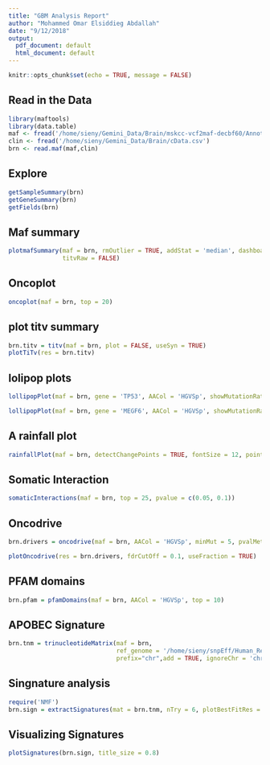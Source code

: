 ```yaml
---
title: "GBM Analysis Report"
author: "Mohammed Omar Elsiddieg Abdallah"
date: "9/12/2018"
output:
  pdf_document: default
  html_document: default
---
```


```r
knitr::opts_chunk$set(echo = TRUE, message = FALSE)
```


## Read in the Data
```r
library(maftools)
library(data.table)
maf <- fread('/home/sieny/Gemini_Data/Brain/mskcc-vcf2maf-decbf60/Annoted_Mutect_brain5.maf')
clin <- fread('/home/sieny/Gemini_Data/Brain/cData.csv')
brn <- read.maf(maf,clin)
```
## Explore
```r
getSampleSummary(brn)
getGeneSummary(brn)
getFields(brn)
```
## Maf summary

```r
plotmafSummary(maf = brn, rmOutlier = TRUE, addStat = 'median', dashboard = TRUE, 
               titvRaw = FALSE)
```

## Oncoplot

```r
oncoplot(maf = brn, top = 20)
```

## plot titv summary

```r
brn.titv = titv(maf = brn, plot = FALSE, useSyn = TRUE)
plotTiTv(res = brn.titv)
```
## lolipop plots
```r
lollipopPlot(maf = brn, gene = 'TP53', AACol = 'HGVSp', showMutationRate = TRUE)
```
 
```r
lollipopPlot(maf = brn, gene = 'MEGF6', AACol = 'HGVSp', showMutationRate = TRUE)
```

##  A rainfall plot

```r
rainfallPlot(maf = brn, detectChangePoints = TRUE, fontSize = 12, pointSize = 0.6)
```

##  Somatic Interaction

```r
somaticInteractions(maf = brn, top = 25, pvalue = c(0.05, 0.1))

```
## Oncodrive

```r
brn.drivers = oncodrive(maf = brn, AACol = 'HGVSp', minMut = 5, pvalMethod = 'zscore')
```
 
```r

plotOncodrive(res = brn.drivers, fdrCutOff = 0.1, useFraction = TRUE)
```

## PFAM domains

```r
brn.pfam = pfamDomains(maf = brn, AACol = 'HGVSp', top = 10)
```
## APOBEC Signature

```r
brn.tnm = trinucleotideMatrix(maf = brn, 
                              ref_genome = '/home/sieny/snpEff/Human_Ref/hg19.fa', 
                              prefix="chr",add = TRUE, ignoreChr = 'chr23', useSyn = TRUE)
```

## Singnature analysis

```r
require('NMF')
brn.sign = extractSignatures(mat = brn.tnm, nTry = 6, plotBestFitRes = FALSE)
```

## Visualizing Signatures

```r
plotSignatures(brn.sign, title_size = 0.8)
```


